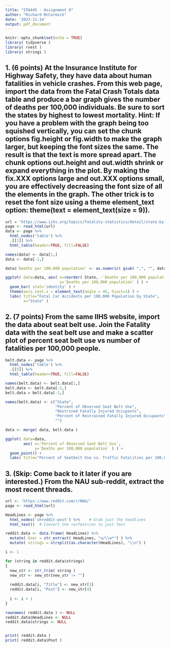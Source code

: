 ```yaml
---
title: "STA445 - Assignment 8"
author: "Richard McCormick"
date: '2023-11-14'
output: pdf_document
---
```


```r
knitr::opts_chunk$set(echo = TRUE)
library( tidyverse )
library( rvest )
library( stringi )
```

## 1. (6 points) At the Insurance Institute for Highway Safety, they have data about human fatalities in vehicle crashes. From this web page, import the data from the Fatal Crash Totals data table and produce a bar graph gives the number of deaths per 100,000 individuals. Be sure to sort the states by highest to lowest mortality. Hint: If you have a problem with the graph being too squished vertically, you can set the chunk options fig.height or fig.width to make the graph larger, but keeping the font sizes the same. The result is that the text is more spread apart. The chunk options out.height and out.width shrink or expand everything in the plot. By making the fix.XXX options large and out.XXX options small, you are effectively decreasing the font size of all the elements in the graph. The other trick is to reset the font size using a theme element_text option: theme(text = element_text(size = 9)).

```r
url = 'https://www.iihs.org/topics/fatality-statistics/detail/state-by-state'
page <- read_html(url)
data <- page %>%
  html_nodes('table') %>%
  .[[1]] %>% 
  html_table(header=TRUE, fill=FALSE)

names(data) <- data[1,]
data <- data[-1,]

data$`Deaths per 100,000 population` <- as.numeric( gsub( ",", "", data$`Deaths per 100,000 population` ) )

ggplot( data=data, aes( x=reorder( State, -`Deaths per 100,000 population` ), 
                        y=`Deaths per 100,000 population` ) ) +
  geom_bar( stat='identity' ) +
  theme(axis.text.x = element_text(angle = 45, hjust=1) ) +
  labs( title="Fatal Car Accidents per 100,000 Population by State",
        x="State" )
```

## 2. (7 points) From the same IIHS website, import the data about seat belt use. Join the Fatality data with the seat belt use and make a scatter plot of percent seat belt use vs number of fatalities per 100,000 people.

```r
belt.data <- page %>%
  html_nodes('table') %>%
  .[[5]] %>% 
  html_table(header=TRUE, fill=FALSE)

names(belt.data) <- belt.data[1,]
belt.data <- belt.data[-1,]
belt.data = belt.data[-1,]

names(belt.data) <- c("State", 
                      "Percent of Observed Seat Belt Use", 
                      "Restrined Fatally Injured Occupants", 
                      "Percent of Restrained Fatally Injured Occupants",
                      "")

data <- merge( data, belt.data )

ggplot( data=data, 
        aes( x=`Percent of Observed Seat Belt Use`, 
             y=`Deaths per 100,000 population` ) ) +
  geom_point() +
  labs( title="Percent of Seatbelt Use vs. Traffic Fatalities per 100,000 Population" )
```

## 3. (Skip: Come back to it later if you are interested.) From the NAU sub-reddit, extract the most recent threads.

```r
url <- 'https://www.reddit.com/r/NAU/'
page <- read_html(url)

HeadLines <- page %>%
  html_nodes('shreddit-post') %>%    # Grab just the headlines
  html_text()  # Convert the <a>Text</a> to just Text

reddit.data <- data.frame( HeadLines) %>%
  mutate( User = str_extract( HeadLines, "u/\\w*") ) %>%
  mutate( strings = strsplit(as.character(HeadLines), "\\n") )

i <- 1

for (string in reddit.data$strings)
{
  new_str <- str_trim( string )
  new_str <- new_str[new_str != ""]
  
  reddit.data[i, "Title"] <- new_str[3]
  reddit.data[i, "Post"] <- new_str[4]
  
  i <- i + 1
}

rownames( reddit.data ) <- NULL
reddit.data$HeadLines <- NULL
reddit.data$strings <- NULL


print( reddit.data )
print( reddit.data$Post )
```

